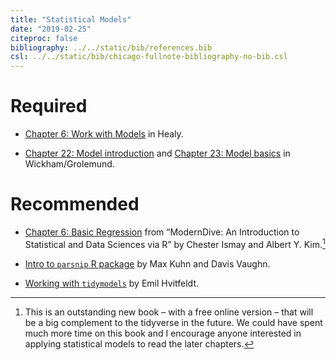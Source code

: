 ```yaml
---
title: "Statistical Models"
date: "2019-02-25"
citeproc: false
bibliography: ../../static/bib/references.bib
csl: ../../static/bib/chicago-fullnote-bibliography-no-bib.csl
---
```


# Required

- <i class="fas fa-book"></i> [Chapter 6: Work with Models](http://socviz.co/modeling.html) in Healy.

- <i class="fas fa-book"></i> [Chapter 22: Model introduction](https://r4ds.had.co.nz/model-intro.html)  and [Chapter 23: Model basics](https://r4ds.had.co.nz/model-basics.html) in Wickham/Grolemund.

# Recommended 

- <i class="fas fa-external-link-square-alt"></i> [Chapter 6: Basic Regression](https://moderndive.com/6-regression.html) from "ModernDive: An Introduction to Statistical and Data Sciences via R" by Chester Ismay and Albert Y. Kim.^[This is an outstanding new book -- with a free online version -- that will be a big complement to the tidyverse in the future. We could have spent much more time on this book and I encourage anyone interested in applying statistical models to read the later chapters.]

- <i class="fas fa-external-link-square-alt"></i> [Intro to `parsnip` R package](https://tidymodels.github.io/parsnip/articles/parsnip_Intro.html) by Max Kuhn and Davis Vaughn.

- <i class="fas fa-external-link-square-alt"></i> [Working with   `tidymodels`](https://github.com/EmilHvitfeldt/2019-ocrug-tidymodels/raw/master/slides.pdf) by Emil Hvitfeldt.

